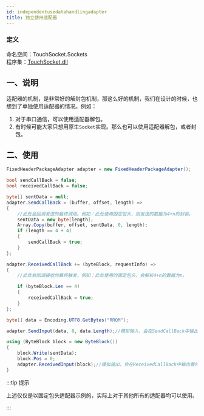 ```yaml
---
id: independentusedatahandlingadapter
title: 独立使用适配器
---
```


### 定义

命名空间：TouchSocket.Sockets <br/>
程序集：[TouchSocket.dll](https://www.nuget.org/packages/TouchSocket)

## 一、说明

适配器的机制，是非常好的解封包机制，那这么好的机制，我们在设计的时候，也想到了单独使用适配器的情况。例如：

1. 对于串口通信，可以使用适配器解包。
2. 有时候可能大家只想用原生`Socket`实现。那么也可以使用适配器解包，或者封包。

## 二、使用

```csharp
FixedHeaderPackageAdapter adapter = new FixedHeaderPackageAdapter();

bool sendCallBack = false;
bool receivedCallBack = false;

byte[] sentData = null;
adapter.SendCallBack = (buffer, offset, length) =>
{
    //此处会回调发送的最终调用。例如：此处使用固定包头，则发送的数据为4+n的封装。
    sentData = new byte[length];
    Array.Copy(buffer, offset, sentData, 0, length);
    if (length == 4 + 4)
    {
        sendCallBack = true;
    }
};

adapter.ReceivedCallBack += (byteBlock, requestInfo) =>
{
    //此处会回调接收的最终触发，例如：此处使用的固定包头，会解析4+n的数据为n。

    if (byteBlock.Len == 4)
    {
        receivedCallBack = true;
    }
};

byte[] data = Encoding.UTF8.GetBytes("RRQM");

adapter.SendInput(data, 0, data.Length);//模拟输入，会在SendCallBack中输出最终要发送的数据。

using (ByteBlock block = new ByteBlock())
{
    block.Write(sentData);
    block.Pos = 0;
    adapter.ReceivedInput(block);//模拟输出，会在ReceivedCallBack中输出最终收到的实际数据。
}
```

:::tip 提示

上述仅仅是以固定包头适配器示例的，实际上对于其他所有的适配器均可以使用。

:::  
